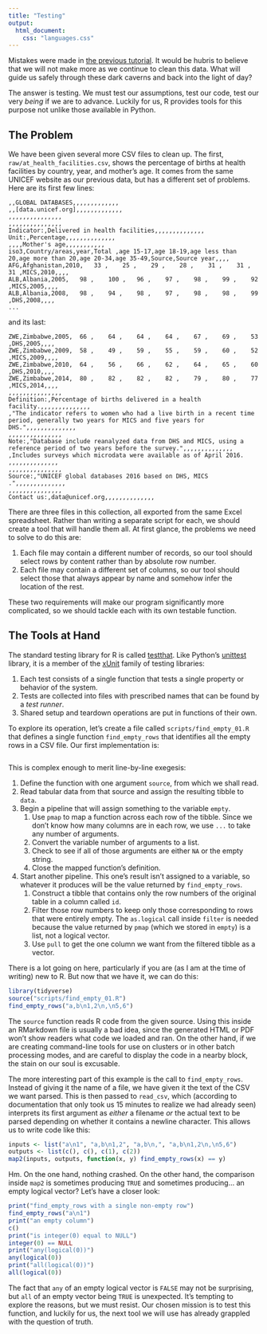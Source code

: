 ```yaml
---
title: "Testing"
output:
  html_document:
    css: "languages.css"
---
```


Mistakes were made in [the previous tutorial](cleanup.Rmd).
It would be hubris to believe that we will not make more as we continue to clean this data.
What will guide us safely through these dark caverns and back into the light of day?

The answer is testing.
We must test our assumptions, test our code, test our very *being* if we are to advance.
Luckily for us,
R provides tools for this purpose not unlike those available in Python.

## The Problem

We have been given several more CSV files to clean up.
The first,
`raw/at_health_facilities.csv`,
shows the percentage of births at health facilities by country, year, and mother's age.
It comes from the same UNICEF website as our previous data,
but has a different set of problems.
Here are its first few lines:

```
,,GLOBAL DATABASES,,,,,,,,,,,,,
,,[data.unicef.org],,,,,,,,,,,,,
,,,,,,,,,,,,,,,
,,,,,,,,,,,,,,,
Indicator:,Delivered in health facilities,,,,,,,,,,,,,,
Unit:,Percentage,,,,,,,,,,,,,,
,,,,Mother's age,,,,,,,,,,,
iso3,Country/areas,year,Total ,age 15-17,age 18-19,age less than 20,age more than 20,age 20-34,age 35-49,Source,Source year,,,,
AFG,Afghanistan,2010, 	33 , 	25 , 	29 , 	28 , 	31 , 	31 , 	31 ,MICS,2010,,,,
ALB,Albania,2005, 	98 , 	100 , 	96 , 	97 , 	98 , 	99 , 	92 ,MICS,2005,,,,
ALB,Albania,2008, 	98 , 	94 , 	98 , 	97 , 	98 , 	98 , 	99 ,DHS,2008,,,,
...
```

and its last:

```
ZWE,Zimbabwe,2005, 	66 , 	64 , 	64 , 	64 , 	67 , 	69 , 	53 ,DHS,2005,,,,
ZWE,Zimbabwe,2009, 	58 , 	49 , 	59 , 	55 , 	59 , 	60 , 	52 ,MICS,2009,,,,
ZWE,Zimbabwe,2010, 	64 , 	56 , 	66 , 	62 , 	64 , 	65 , 	60 ,DHS,2010,,,,
ZWE,Zimbabwe,2014, 	80 , 	82 , 	82 , 	82 , 	79 , 	80 , 	77 ,MICS,2014,,,,
,,,,,,,,,,,,,,,
Definition:,Percentage of births delivered in a health facility.,,,,,,,,,,,,,,
,"The indicator refers to women who had a live birth in a recent time period, generally two years for MICS and five years for DHS.",,,,,,,,,,,,,,
,,,,,,,,,,,,,,,
Note:,"Database include reanalyzed data from DHS and MICS, using a reference period of two years before the survey.",,,,,,,,,,,,,,
,Includes surveys which microdata were available as of April 2016. ,,,,,,,,,,,,,,
,,,,,,,,,,,,,,,
Source:,"UNICEF global databases 2016 based on DHS, MICS .",,,,,,,,,,,,,,
,,,,,,,,,,,,,,,
Contact us:,data@unicef.org,,,,,,,,,,,,,,
```

There are three files in this collection,
all exported from the same Excel spreadsheet.
Rather than writing a separate script for each,
we should create a tool that will handle them all.
At first glance,
the problems we need to solve to do this are:

1.  Each file may contain a different number of records,
    so our tool should select rows by content rather than by absolute row number.
2.  Each file may contain a different set of columns,
    so our tool should select those that always appear by name
    and somehow infer the location of the rest.

These two requirements will make our program significantly more complicated,
so we should tackle each with its own testable function.

## The Tools at Hand

The standard testing library for R is called [testthat](https://github.com/r-lib/testthat).
Like Python's [unittest](https://docs.python.org/3/library/unittest.html) library,
it is a member of the [xUnit](https://en.wikipedia.org/wiki/XUnit) family of testing libraries:

1.  Each test consists of a single function that tests a single property or behavior of the system.
2.  Tests are collected into files with prescribed names that can be found by a *test runner*.
3.  Shared setup and teardown operations are put in functions of their own.

To explore its operation,
let's create a file called `scripts/find_empty_01.R`
that defines a single function `find_empty_rows` that identifies all the empty rows in a CSV file.
Our first implementation is:

```r
```

This is complex enough to merit line-by-line exegesis:

1.  Define the function with one argument `source`, from which we shall read.
2.  Read tabular data from that source and assign the resulting tibble to `data`.
3.  Begin a pipeline that will assign something to the variable `empty`.
    1.  Use `pmap` to map a function across each row of the tibble.
        Since we don't know how many columns are in each row,
        we use `...` to take any number of arguments.
    2.  Convert the variable number of arguments to a list.
    3.  Check to see if all of those arguments are either `NA` or the empty string.
    4.  Close the mapped function's definition.
4.  Start another pipeline.
    This one's result isn't assigned to a variable,
    so whatever it produces will be the value returned by `find_empty_rows`.
    1.  Construct a tibble that contains only the row numbers of the original table in a column called `id`.
    2.  Filter those row numbers to keep only those corresponding to rows that were entirely empty.
        The `as.logical` call inside `filter` is needed because the value returned by `pmap`
        (which we stored in `empty`)
        is a list, not a logical vector.
    3.  Use `pull` to get the one column we want from the filtered tibble as a vector.

There is a lot going on here,
particularly if you are (as I am at the time of writing)
new to R.
But now that we have it,
we can do this:

```r
library(tidyverse)
source("scripts/find_empty_01.R")
find_empty_rows("a,b\n1,2\n,\n5,6")
```

The `source` function reads R code from the given source.
Using this inside an RMarkdown file is usually a bad idea,
since the generated HTML or PDF won't show readers what code we loaded and ran.
On the other hand,
if we are creating command-line tools for use on clusters or in other batch processing modes,
and are careful to display the code in a nearby block,
the stain on our soul is excusable.

The more interesting part of this example is the call to `find_empty_rows`.
Instead of giving it the name of a file,
we have given it the text of the CSV we want parsed.
This is then passed to `read_csv`,
which (according to documentation that only took us 15 minutes to realize we had already seen)
interprets its first argument as *either* a filename *or* the actual text to be parsed
depending on whether it contains a newline character.
This allows us to write code like this:

```r
inputs <- list("a\n1", "a,b\n1,2", "a,b\n,", "a,b\n1,2\n,\n5,6")
outputs <- list(c(), c(), c(1), c(2))
map2(inputs, outputs, function(x, y) find_empty_rows(x) == y)
```

Hm.
On the one hand, nothing crashed.
On the other hand,
the comparison inside `map2` is sometimes producing `TRUE` and sometimes producing…
an empty logical vector?
Let's have a closer look:

```r
print("find_empty_rows with a single non-empty row")
find_empty_rows("a\n1")
print("an empty column")
c()
print("is integer(0) equal to NULL")
integer(0) == NULL
print("any(logical(0))")
any(logical(0))
print("all(logical(0))")
all(logical(0))
```

The fact that `any` of an empty logical vector is `FALSE` may not be surprising,
but `all` of an empty vector being `TRUE` is unexpected.
It's tempting to explore the reasons,
but we must resist.
Our chosen mission is to test this function,
and luckily for us,
the next tool we will use has already grappled with the question of truth.
